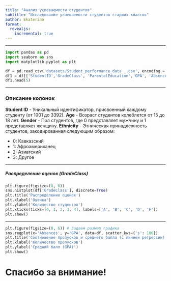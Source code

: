 ```yaml
---
title: "Анализ успеваемости студентов"
subtitle: "Исследование успеваемости студентов старших классов"
author: Ekaterina
format:
  revealjs:
    incremental: true
---
```


---

```python
import pandas as pd
import seaborn as sns
import matplotlib.pyplot as plt

df = pd.read_csv('datasets/Student_performance_data _.csv', encoding = 'windows-1251')
df1 = df[['StudentID','GradeClass', 'ParentalEducation','GPA', 'Absences']]
df1.head(5)
```

---

### Описание колонок
**Student ID** - Уникальный идентификатор, присвоенный каждому студенту (от 1001 до 3392).
**Age** - Возраст студентов колеблется от 15 до 18 лет.
**Gender** - Пол студентов, где 0 представляет мужчину и 1 представляет женщину.
**Ethnicity** - Этническая принадлежность студентов, закодированная следующим образом:

::: {.incremental}

*   0: Кавказский
*   1: Афроамериканец
*   2: Азиатский
*   3: Другое
:::

---

##### Распределение оценок (GradeClass)
```python
plt.figure(figsize=(8, 6))
sns.histplot(df['GradeClass'], discrete=True)
plt.title('Распределение оценок')
plt.xlabel('Оценка')
plt.ylabel('Количество студентов')
plt.xticks(ticks=[0, 1, 2, 3, 4], labels=['A', 'B', 'C', 'D', 'F'])
plt.show()
```

---

```python
plt.figure(figsize=(8, 6)) # Задаем размер графика
sns.regplot(x='Absences', y='GPA', data=df, scatter_kws={'s': 100})
plt.title('Соотношение пропусков и среднего балла (с линией регрессии)')
plt.xlabel('Количество пропусков')
plt.ylabel('Средний балл (GPA)')
plt.show()
```
# Спасибо за внимание!